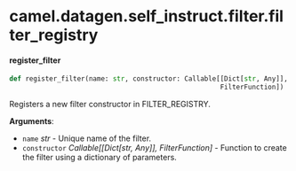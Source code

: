 <a id="camel.datagen.self_instruct.filter.filter_registry"></a>

# camel.datagen.self\_instruct.filter.filter\_registry

<a id="camel.datagen.self_instruct.filter.filter_registry.register_filter"></a>

#### register\_filter

```python
def register_filter(name: str, constructor: Callable[[Dict[str, Any]],
                                                     FilterFunction])
```

Registers a new filter constructor in FILTER_REGISTRY.

**Arguments**:

- `name` _str_ - Unique name of the filter.
- `constructor` _Callable[[Dict[str, Any]], FilterFunction]_ - Function to
  create the filter using a dictionary of parameters.


